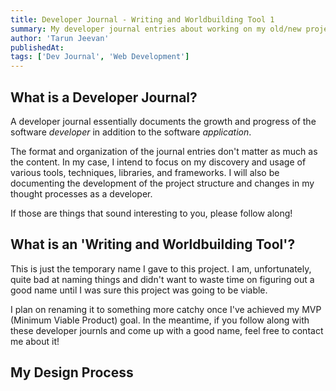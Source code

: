 ```yaml
---
title: Developer Journal - Writing and Worldbuilding Tool 1
summary: My developer journal entries about working on my old/new project - a custom writing and worldbuilding tool with a list of features and functionality perfectly suited to my creative workflow. 
author: 'Tarun Jeevan'
publishedAt: 
tags: ['Dev Journal', 'Web Development']
---
```


## **What is a Developer Journal?**
A developer journal essentially documents the growth and progress of the software *developer* in addition to the software *application*. 

The format and organization of the journal entries don&apos;t matter as much as the content. In my case, I intend to focus on my discovery and usage of various tools, techniques, libraries, and frameworks. I will also be documenting the development of the project structure and changes in my thought processes as a developer. 

If those are things that sound interesting to you, please follow along!

## **What is an 'Writing and Worldbuilding Tool'?**
This is just the temporary name I gave to this project. I am, unfortunately, quite bad at naming things and didn't want to waste time on figuring out a good name until I was sure this project was going to be viable. 

I plan on renaming it to something more catchy once I&apos;ve achieved my MVP (Minimum Viable Product) goal. In the meantime, if you follow along with these developer journls and come up with a good name, feel free to contact me about it!

## **My Design Process**
